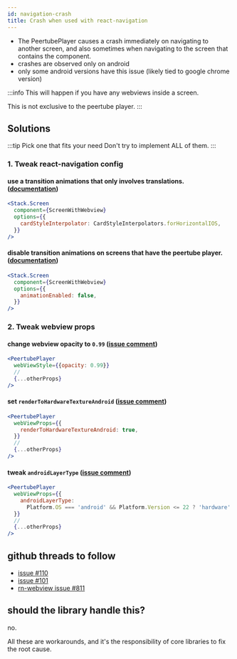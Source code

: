 ```yaml
---
id: navigation-crash
title: Crash when used with react-navigation
---
```


- The PeertubePlayer causes a crash immediately on navigating to another screen, and also sometimes when navigating to the screen that contains the component.
- crashes are observed only on android
- only some android versions have this issue (likely tied to google chrome version)

:::info
This will happen if you have any webviews inside a screen.

This is not exclusive to the peertube player.
:::

## Solutions

:::tip Pick one that fits your need
Don't try to implement ALL of them.
:::

### 1. Tweak react-navigation config

#### use a transition animations that only involves translations. ([documentation](https://reactnavigation.org/docs/stack-navigator/#pre-made-configs))

```jsx
<Stack.Screen
  component={ScreenWithWebview}
  options={{
    cardStyleInterpolator: CardStyleInterpolators.forHorizontalIOS,
  }}
/>
```

#### disable transition animations on screens that have the peertube player. ([documentation](https://reactnavigation.org/docs/stack-navigator/#animationenabled))

```jsx
<Stack.Screen
  component={ScreenWithWebview}
  options={{
    animationEnabled: false,
  }}
/>
```

### 2. Tweak webview props

#### change webview opacity to `0.99` ([issue comment](https://github.com/LonelyCpp/react-native-youtube-iframe/issues/110#issuecomment-779848787))

```jsx
<PeertubePlayer
  webViewStyle={{opacity: 0.99}}
  //
  {...otherProps}
/>
```

#### set `renderToHardwareTextureAndroid` ([issue comment](https://github.com/react-native-webview/react-native-webview/issues/811#issuecomment-748611465))

```jsx
<PeertubePlayer
  webViewProps={{
    renderToHardwareTextureAndroid: true,
  }}
  //
  {...otherProps}
/>
```

#### tweak `androidLayerType` ([issue comment](https://github.com/LonelyCpp/react-native-youtube-iframe/issues/110#issuecomment-786603325))

```jsx
<PeertubePlayer
  webViewProps={{
    androidLayerType:
      Platform.OS === 'android' && Platform.Version <= 22 ? 'hardware' : 'none',
  }}
  //
  {...otherProps}
/>
```

## github threads to follow

- [issue #110](https://github.com/LonelyCpp/react-native-youtube-iframe/issues/issues/110)
- [issue #101](https://github.com/LonelyCpp/react-native-youtube-iframe/issues/101)
- [rn-webview issue #811](https://github.com/react-native-webview/react-native-webview/issues/811)

## should the library handle this?

no.

All these are workarounds, and it's the responsibility of core libraries to fix the root cause.
